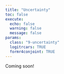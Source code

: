 ```yaml
---
title: "Uncertainty"
toc: false
execute:
  echo: false
  warning: false
  message: false
params:
  class: "9-uncertainty"
  logitrcars: TRUE
  formr4conjoint: TRUE
---
```


Coming soon!
